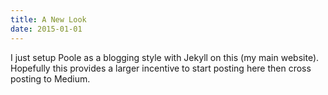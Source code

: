 ```yaml
---
title: A New Look
date: 2015-01-01
---
```


I just setup Poole as a blogging style with Jekyll on this (my main website).
Hopefully this provides a larger incentive to start posting here then cross posting to Medium.
